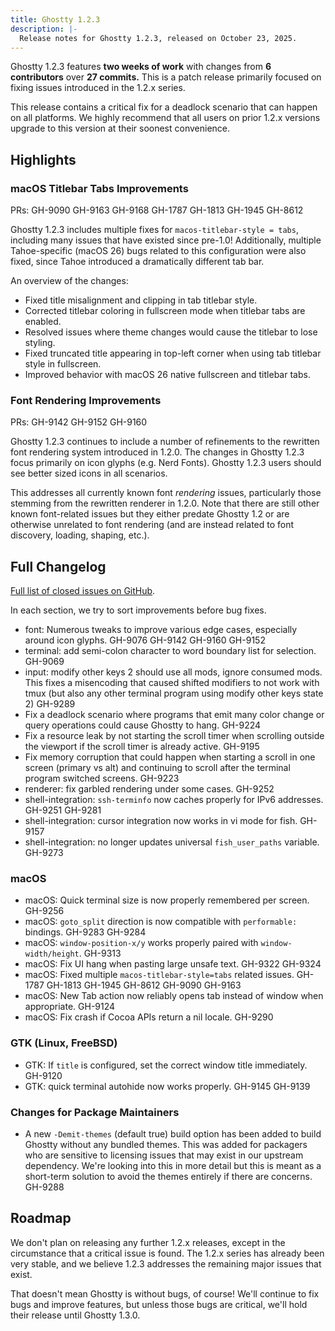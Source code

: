 ```yaml
---
title: Ghostty 1.2.3
description: |-
  Release notes for Ghostty 1.2.3, released on October 23, 2025.
---
```


Ghostty 1.2.3 features **two weeks of work** with changes from
**6 contributors** over **27 commits.** This is a patch release primarily
focused on fixing issues introduced in the 1.2.x series.

<Important>
  This release contains a critical fix for a deadlock scenario that can happen
  on all platforms. We highly recommend that all users on prior 1.2.x versions
  upgrade to this version at their soonest convenience.
</Important>

## Highlights

### macOS Titlebar Tabs Improvements

PRs: GH-9090 GH-9163 GH-9168 GH-1787 GH-1813 GH-1945 GH-8612

Ghostty 1.2.3 includes multiple fixes for `macos-titlebar-style = tabs`,
including many issues that have existed since pre-1.0! Additionally, multiple
Tahoe-specific (macOS 26) bugs related to this configuration were also fixed,
since Tahoe introduced a dramatically different tab bar.

An overview of the changes:

- Fixed title misalignment and clipping in tab titlebar style.
- Corrected titlebar coloring in fullscreen mode when titlebar tabs are enabled.
- Resolved issues where theme changes would cause the titlebar to lose styling.
- Fixed truncated title appearing in top-left corner when using tab titlebar
  style in fullscreen.
- Improved behavior with macOS 26 native fullscreen and titlebar tabs.

### Font Rendering Improvements

PRs: GH-9142 GH-9152 GH-9160

Ghostty 1.2.3 continues to include a number of refinements to the rewritten
font rendering system introduced in 1.2.0. The changes in Ghostty 1.2.3
focus primarily on icon glyphs (e.g. Nerd Fonts). Ghostty 1.2.3 users should
see better sized icons in all scenarios.

This addresses all currently known font _rendering_ issues, particularly
those stemming from the rewritten renderer in 1.2.0. Note that there are
still other known font-related issues but they either predate Ghostty 1.2
or are otherwise unrelated to font rendering (and are instead related to
font discovery, loading, shaping, etc.).

## Full Changelog

[Full list of closed issues on GitHub](https://github.com/ghostty-org/ghostty/milestone/10?closed=1).

In each section, we try to sort improvements before bug fixes.

- font: Numerous tweaks to improve various edge cases, especially around
  icon glyphs. GH-9076 GH-9142 GH-9160 GH-9152
- terminal: add semi-colon character to word boundary list for selection. GH-9069
- input: modify other keys 2 should use all mods, ignore consumed mods.
  This fixes a misencoding that caused shifted modifiers to not work
  with tmux (but also any other terminal program using modify other keys state 2)
  GH-9289
- Fix a deadlock scenario where programs that emit many color change
  or query operations could cause Ghostty to hang. GH-9224
- Fix a resource leak by not starting the scroll timer when scrolling
  outside the viewport if the scroll timer is already active. GH-9195
- Fix memory corruption that could happen when starting a scroll in
  one screen (primary vs alt) and continuing to scroll after the terminal
  program switched screens. GH-9223
- renderer: fix garbled rendering under some cases. GH-9252
- shell-integration: `ssh-terminfo` now caches properly for IPv6 addresses. GH-9251 GH-9281
- shell-integration: cursor integration now works in vi mode for fish. GH-9157
- shell-integration: no longer updates universal `fish_user_paths` variable. GH-9273

### macOS

- macOS: Quick terminal size is now properly remembered per screen. GH-9256
- macOS: `goto_split` direction is now compatible with `performable:` bindings.
  GH-9283 GH-9284
- macOS: `window-position-x/y` works properly paired with `window-width/height`. GH-9313
- macOS: Fix UI hang when pasting large unsafe text. GH-9322 GH-9324
- macOS: Fixed multiple `macos-titlebar-style=tabs` related issues. GH-1787
  GH-1813 GH-1945 GH-8612 GH-9090 GH-9163
- macOS: New Tab action now reliably opens tab instead of window when
  appropriate. GH-9124
- macOS: Fix crash if Cocoa APIs return a nil locale. GH-9290

### GTK (Linux, FreeBSD)

- GTK: If `title` is configured, set the correct window title immediately. GH-9120
- GTK: quick terminal autohide now works properly. GH-9145 GH-9139

### Changes for Package Maintainers

- A new `-Demit-themes` (default true) build option has been added to
  build Ghostty without any bundled themes. This was added for packagers
  who are sensitive to licensing issues that may exist in our upstream
  dependency. We're looking into this in more detail but this is meant as
  a short-term solution to avoid the themes entirely if there are concerns.
  GH-9288

## Roadmap

We don't plan on releasing any further 1.2.x releases, except in the
circumstance that a critical issue is found. The 1.2.x series has already
been very stable, and we believe 1.2.3 addresses the remaining major issues
that exist.

That doesn't mean Ghostty is without bugs, of course! We'll continue to fix
bugs and improve features, but unless those bugs are critical, we'll hold
their release until Ghostty 1.3.0.
